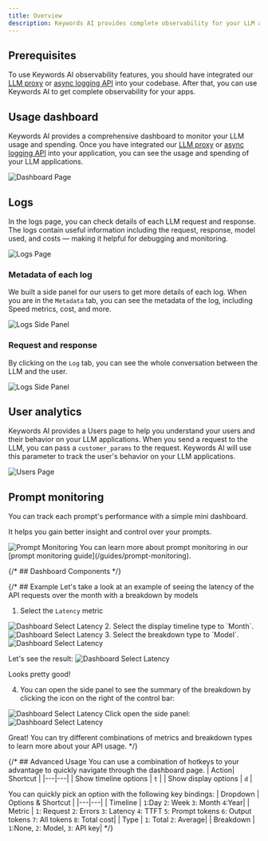 ```yaml
---
title: Overview
description: Keywords AI provides complete observability for your LLM applications. With this guide, you can learn how to use Keywords AI observability features to monitor and improve LLM outputs.
---
```


## Prerequisites
To use Keywords AI observability features, you should have integrated our [LLM proxy](/get-started/llm-inference.mdx) or [async logging API](/get-started/async-logging.mdx) into your codebase. After that, you can use Keywords AI to get complete observability for your apps.

## Usage dashboard
Keywords AI provides a comprehensive dashboard to monitor your LLM usage and spending. Once you have integrated our [LLM proxy](/get-started/llm-inference.mdx) or [async logging API](/get-started/async-logging.mdx) into your application, you can see the usage and spending of your LLM applications.

<Frame>
<img src="https://keywordsai-static.s3.us-east-1.amazonaws.com/docs/observability/dashboard.png" alt="Dashboard Page"/>
</Frame>

## Logs
In the logs page, you can check details of each LLM request and response. The logs contain useful information including the request, response, model used, and costs — making it helpful for debugging and monitoring.

<Frame>
<img src="https://keywordsai-static.s3.us-east-1.amazonaws.com/docs/observability/logs.jpg" alt="Logs Page"/>
</Frame>

### Metadata of each log
We built a side panel for our users to get more details of each log. When you are in the `Metadata` tab, you can see the metadata of the log, including Speed metrics, cost, and more.

<Frame>
<img src="https://keywordsai-static.s3.us-east-1.amazonaws.com/docs/observability/side-panel-metadata.png" alt="Logs Side Panel"/>
</Frame>

### Request and response
By clicking on the `Log` tab, you can see the whole conversation between the LLM and the user.

<Frame>
<img src="https://keywordsai-static.s3.us-east-1.amazonaws.com/docs/observability/side-panel-log.png" alt="Logs Side Panel"/>
</Frame>

## User analytics
Keywords AI provides a Users page to help you understand your users and their behavior on your LLM applications. When you send a request to the LLM, you can pass a `customer_params` to the request. Keywords AI will use this parameter to track the user's behavior on your LLM applications.

<Card title="Learn how to enable user analytics" href="/guides/user-analytics" icon="user-magnifying-glass" horizontal={true}>
</Card>

<Frame>
<img src="https://keywordsai-static.s3.us-east-1.amazonaws.com/docs/observability/user-monitoring.png" alt="Users Page"/>
</Frame>

## Prompt monitoring
You can track each prompt's performance with a simple mini dashboard.

It helps you gain better insight and control over your prompts.

<Frame>
<img src="https://keywordsai-static.s3.us-east-1.amazonaws.com/docs/observability/prompt-monitoring.gif" alt="Prompt Monitoring"/>
</Frame>

<Tip>
You can learn more about prompt monitoring in our [prompt monitoring guide](/guides/prompt-monitoring).
</Tip>

{/* ## Dashboard Components */}

{/* ## Example
Let's take a look at an example of seeing the latency of the API requests over the month with a breakdown by models

1. Select the `Latency` metric
<img src="/images/platform-features/dashboard/latency.png" alt="Dashboard Select Latency" />
2. Select the display timeline type to `Month`.
<img src="/images/platform-features/dashboard/month-timeline.png" alt="Dashboard Select Latency" />
3. Select the breakdown type to `Model`.
<img src="/images/platform-features/dashboard/breakdown-model.png" alt="Dashboard Select Latency" />

Let's see the result:
<img src="/images/platform-features/dashboard/latency-breakdown-model.png" alt="Dashboard Select Latency" />

Looks pretty good!

4. You can open the side panel to see the summary of the breakdown by clicking the icon on the right of the control bar:
<img src="/images/platform-features/dashboard/highlight-side-panel.png" alt="Dashboard Select Latency" />
Click open the side panel:
<img src="/images/platform-features/dashboard/side-panel.png" alt="Dashboard Select Latency" />

Great! You can try different combinations of metrics and breakdown types to learn more about your API usage. */}

{/* ## Advanced Usage
You can use a combination of hotkeys to your advantage to quickly navigate through the dashboard page.
| Action| Shortcut |
|---|---|
| Show timeline options | `t` |
| Show display options | `d` |

You can quickly pick an option with the following key bindings:
| Dropdown | Options & Shortcut |
|---|---|
| Timeline | `1`:Day `2`: Week `3`: Month `4`:Year|
| Metric | `1`: Request `2`: Errors `3`: Latency `4`: TTFT `5`: Prompt tokens `6`: Output tokens `7`: All tokens `8`: Total cost|
| Type | `1`: Total `2`: Average|
| Breakdown | `1`:None, `2`: Model, `3`: API key| */}







